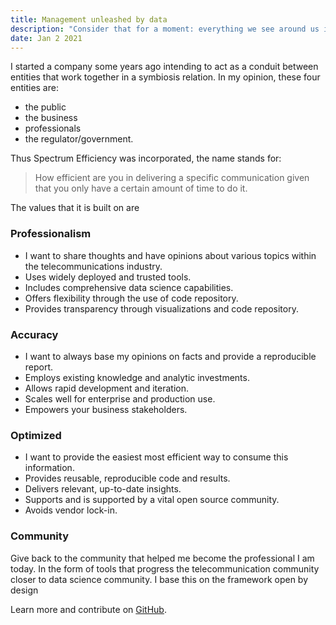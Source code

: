 ```yaml
---
title: Management unleashed by data
description: "Consider that for a moment: everything we see around us is assumed to have had a cause and is contingent upon."
date: Jan 2 2021
---
```


I started a company some years ago intending to act as a conduit between entities that work together in a symbiosis relation. In my opinion, these four entities are:

* the public
* the business
* professionals
* the regulator/government.


Thus Spectrum Efficiency was incorporated, the name stands for:

> How efficient are you in delivering a specific communication given that you only have a certain amount of time to do it.

The values that it is built on are 

### Professionalism 

* I want to share thoughts and have opinions about various topics within the telecommunications industry.
* Uses widely deployed and trusted tools.
* Includes comprehensive data science capabilities.
* Offers flexibility through the use of code repository.
* Provides transparency through visualizations and code repository.

### Accuracy 

* I want to always base my opinions on facts and provide a reproducible report. 
* Employs existing knowledge and analytic investments.
* Allows rapid development and iteration.
* Scales well for enterprise and production use.
* Empowers your business stakeholders.

### Optimized

* I want to provide the easiest most efficient way to consume this information. 
* Provides reusable, reproducible code and results.
* Delivers relevant, up-to-date insights.
* Supports and is supported by a vital open source community.
* Avoids vendor lock-in.

### Community

Give back to the community that helped me become the professional I am today. In the form of tools that progress the telecommunication community closer to data science community. I base this on the framework open by design


Learn more and contribute on [GitHub](https://github.com/StoianAndrei/spectrumefficiency).



